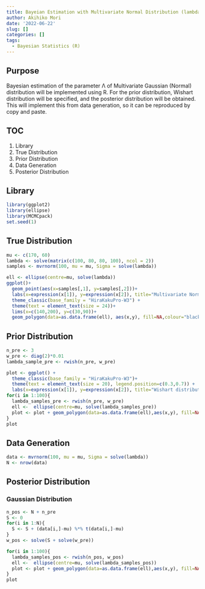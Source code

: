 ```yaml
---
title: Bayeian Estimation with Multivariate Normal Distribution (lambda)
author: Akihiko Mori
date: '2022-06-22'
slug: []
categories: []
tags:
  - Bayesian Statistics (R)
---
```


## Purpose
Bayesian estimation of the parameter Λ of Multivariate Gaussian (Normal) distribution will be implemented using R. 
For the prior distribution, Wishart distribution will be specified, and the posterior distribution will be obtained. 
This will implement this from data generation, so it can be reproduced by copy and paste.

## TOC
1. Library
2. True Distribution
3. Prior Distribution
4. Data Generation
5. Posterior Distribution

## Library
```r
library(ggplot2)
library(ellipse)
library(MCMCpack)
set.seed(1)
```

## True Distribution
```r
mu <- c(170, 60)
lambda <- solve(matrix(c(100, 80, 80, 100), ncol = 2))
samples <- mvrnorm(100, mu = mu, Sigma = solve(lambda))

ell <- ellipse(centre=mu, solve(lambda))
ggplot()+
  geom_point(aes(x=samples[,1], y=samples[,2]))+
  labs(x=expression(x[1]), y=expression(x[2]), title="Multivariate Normal Distribution")+
  theme_classic(base_family = "HiraKakuPro-W3") +
  theme(text = element_text(size = 24))+
  lims(x=c(140,200), y=c(30,90))+
  geom_polygon(data=as.data.frame(ell), aes(x,y), fill=NA,colour="black")
```


## Prior Distribution
```r
n_pre <- 3
w_pre <- diag(2)*0.01
lambda_sample_pre <- rwish(n_pre, w_pre)

plot <- ggplot() +
  theme_classic(base_family = "HiraKakuPro-W3")+
  theme(text = element_text(size = 20), legend.position=c(0.3,0.7)) +
  labs(x=expression(x[1]), y=expression(x[2]), title="Wishart distribution") 
for(i in 1:100){
  lambda_samples_pre <- rwish(n_pre, w_pre)
  ell <-  ellipse(centre=mu, solve(lambda_samples_pre))
  plot <- plot + geom_polygon(data=as.data.frame(ell),aes(x,y), fill=NA,colour="black")
}
plot
```


## Data Generation
```r
data <- mvrnorm(100, mu = mu, Sigma = solve(lambda))
N <- nrow(data)
```

## Posterior Distribution
### Gaussian Distribution
```r
n_pos <- N + n_pre
S <- 0
for(i in 1:N){
  S <- S + (data[i,]-mu) %*% t(data[i,]-mu)
}
w_pos <- solve(S + solve(w_pre))

for(i in 1:100){
  lambda_samples_pos <- rwish(n_pos, w_pos)
  ell <-  ellipse(centre=mu, solve(lambda_samples_pos))
  plot <- plot + geom_polygon(data=as.data.frame(ell),aes(x,y), fill=NA, colour="blue")
}
plot
```